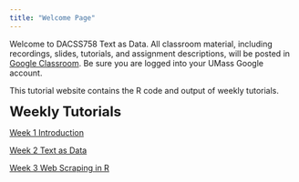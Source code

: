 ```yaml
---
title: "Welcome Page"
---
```


Welcome to DACSS758 Text as Data. All classroom material, including recordings, slides, tutorials, and assignment descriptions, will be posted in [Google Classroom](https://classroom.google.com/u/0/w/NjIwNDIxNzAyNjg2/t/all). Be sure you are logged into your UMass Google account.

This tutorial website contains the R code and output of weekly tutorials. 

<font size='5'><b> Weekly Tutorials </b></font>

[Week 1 Introduction](https://rosemarypang.com/Text_as_Data_Fall2023/Tutorial1.html)

[Week 2 Text as Data](https://rosemarypang.com/Text_as_Data_Fall2023/Tutorial2.html)

[Week 3 Web Scraping in R](https://rosemarypang.com/Text_as_Data_Fall2023/Tutorial3.html)